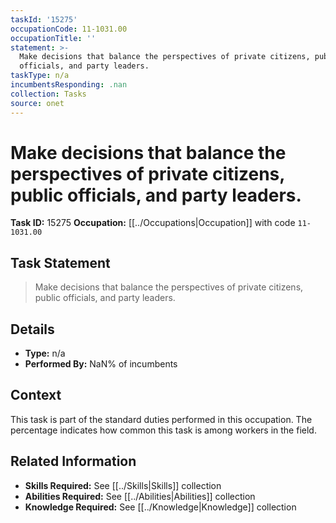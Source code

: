 ```yaml
---
taskId: '15275'
occupationCode: 11-1031.00
occupationTitle: ''
statement: >-
  Make decisions that balance the perspectives of private citizens, public
  officials, and party leaders.
taskType: n/a
incumbentsResponding: .nan
collection: Tasks
source: onet
---
```

# Make decisions that balance the perspectives of private citizens, public officials, and party leaders.

**Task ID:** 15275
**Occupation:** [[../Occupations|Occupation]] with code `11-1031.00`

## Task Statement

> Make decisions that balance the perspectives of private citizens, public officials, and party leaders.

## Details

- **Type:** n/a
- **Performed By:** NaN% of incumbents

## Context

This task is part of the standard duties performed in this occupation. The percentage indicates how common this task is among workers in the field.

## Related Information

- **Skills Required:** See [[../Skills|Skills]] collection
- **Abilities Required:** See [[../Abilities|Abilities]] collection
- **Knowledge Required:** See [[../Knowledge|Knowledge]] collection
